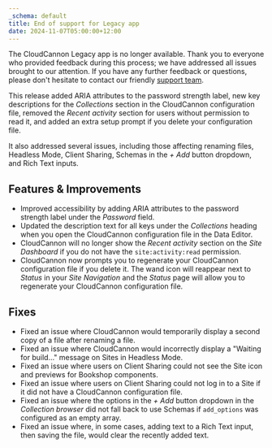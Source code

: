 ```yaml
---
_schema: default
title: End of support for Legacy app
date: 2024-11-07T05:00:00+12:00
---
```

The CloudCannon Legacy app is no longer available. Thank you to everyone who provided feedback during this process; we have addressed all issues brought to our attention. If you have any further feedback or questions, please don't hesitate to contact our friendly [support team](/support/).

This release added ARIA attributes to the password strength label, new key descriptions for the *Collections* section in the CloudCannon configuration file, removed the *Recent activity* section for users without permission to read it, and added an extra setup prompt if you delete your configuration file.

It also addressed several issues, including those affecting renaming files, Headless Mode, Client Sharing, Schemas in the *\+ Add* button dropdown, and Rich Text inputs.

## Features & Improvements

* Improved accessibility by adding ARIA attributes to the password strength label under the *Password* field.
* Updated the description text for all keys under the *Collections* heading when you open the CloudCannon configuration file in the Data Editor.
* CloudCannon will no longer show the *Recent activity* section on the *Site Dashboard* if you do not have the `site:activity:read` permission.
* CloudCannon now prompts you to regenerate your CloudCannon configuration file if you delete it. The wand icon will reappear next to *Status* in your *Site Navigation* and the *Status* page will allow you to regenerate your CloudCannon configuration file.

## Fixes

* Fixed an issue where CloudCannon would temporarily display a second copy of a file after renaming a file.
* Fixed an issue where CloudCannon would incorrectly display a "Waiting for build..." message on Sites in Headless Mode.
* Fixed an issue where users on Client Sharing could not see the Site icon and previews for Bookshop components.
* Fixed an issue where users on Client Sharing could not log in to a Site if it did not have a CloudCannon configuration file.
* Fixed an issue where the options in the *\+ Add* button dropdown in the *Collection browser* did not fall back to use Schemas if `add_options` was configured as an empty array.
* Fixed an issue where, in some cases, adding text to a Rich Text input, then saving the file, would clear the recently added text.